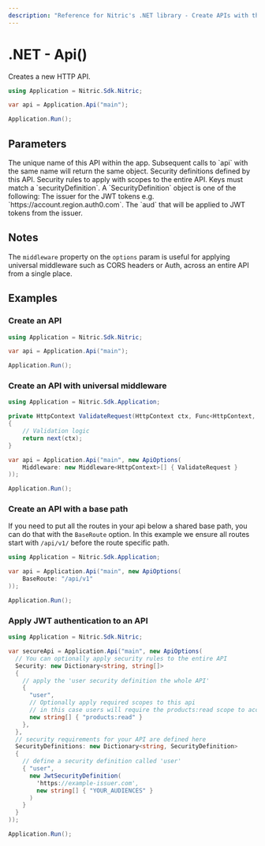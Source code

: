 ```yaml
---
description: "Reference for Nitric's .NET library - Create APIs with the Nitric C# SDK"
---
```


# .NET - Api()

Creates a new HTTP API.

```csharp
using Application = Nitric.Sdk.Nitric;

var api = Application.Api("main");

Application.Run();
```

## Parameters

<Properties>
  <Property name="name" type="string" required>
    The unique name of this API within the app. Subsequent calls to `api` with
    the same name will return the same object.
  </Property>
  <Property
    name="securityDefinitions"
    type="Dictionary<string, SecurityDefinition>"
  >
    Security definitions defined by this API.
  </Property>
  <Property name="security" type="Dictionary<string, string[]>">
    Security rules to apply with scopes to the entire API. Keys must match a
    `securityDefinition`.
  </Property>
  <Property name="SecurityDefinition">
    A `SecurityDefinition` object is one of the following:
    <Properties nested>
      <Property name="issuer" type="string">
        The issuer for the JWT tokens e.g. `https://account.region.auth0.com`.
      </Property>
      <Property name="audiences" type="string[]">
        The `aud` that will be applied to JWT tokens from the issuer.
      </Property>
    </Properties>
  </Property>
</Properties>

## Notes

The `middleware` property on the `options` param is useful for applying universal middleware such as CORS headers or Auth, across an entire API from a single place.

## Examples

### Create an API

```csharp
using Application = Nitric.Sdk.Nitric;

var api = Application.Api("main");

Application.Run();
```

### Create an API with universal middleware

```csharp
using Application = Nitric.Sdk.Application;

private HttpContext ValidateRequest(HttpContext ctx, Func<HttpContext, HttpContext> next)
{
    // Validation logic
    return next(ctx);
}

var api = Application.Api("main", new ApiOptions(
    Middleware: new Middleware<HttpContext>[] { ValidateRequest }
));

Application.Run();
```

### Create an API with a base path

If you need to put all the routes in your api below a shared base path, you can do that with the `BaseRoute` option. In this example we ensure all routes start with `/api/v1/` before the route specific path.

```csharp
using Application = Nitric.Sdk.Application;

var api = Application.Api("main", new ApiOptions(
    BaseRoute: "/api/v1"
));

Application.Run();
```

### Apply JWT authentication to an API

```csharp
using Application = Nitric.Sdk.Nitric;

var secureApi = Application.Api("main", new ApiOptions(
  // You can optionally apply security rules to the entire API
  Security: new Dictionary<string, string[]>
  {
    // apply the 'user security definition the whole API'
    {
      "user",
      // Optionally apply required scopes to this api
      // in this case users will require the products:read scope to access the API
      new string[] { "products:read" }
    },
  },
  // security requirements for your API are defined here
  SecurityDefinitions: new Dictionary<string, SecurityDefinition>
  {
    // define a security definition called 'user'
    { "user",
      new JwtSecurityDefinition(
        'https://example-issuer.com',
        new string[] { "YOUR_AUDIENCES" }
      )
    }
  }
));

Application.Run();
```
